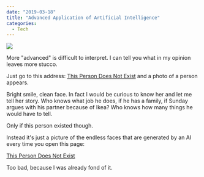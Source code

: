 ---
date: "2019-03-18"
title: "Advanced Application of Artificial Intelligence"
categories:
  - Tech
---

![](./joakim-honkasalo-767592-unsplash.jpg)

More "advanced" is difficult to interpret. I can tell you what in my opinion leaves more stucco.

Just go to this address: [This Person Does Not Exist](https://thispersondoesnotexist.com/) and a photo of a person appears.

Bright smile, clean face. In fact I would be curious to know her and let me tell her story. Who knows what job he does, if he has a family, if Sunday argues with his partner because of Ikea? Who knows how many things he would have to tell.

Only if this person existed though.

Instead it's just a picture of the endless faces that are generated by an AI every time you open this page:

[This Person Does Not Exist](https://thispersondoesnotexist.com/)

Too bad, because I was already fond of it.